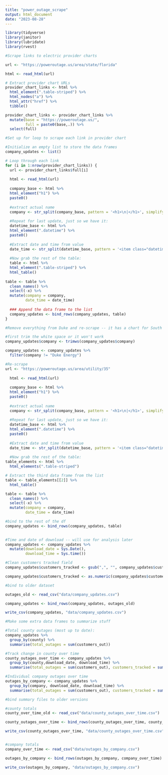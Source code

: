 ```yaml
---
title: "power_outage_scrape"
output: html_document
date: "2023-08-28"
---
```


```r
library(tidyverse)
library(janitor)
library(lubridate)
library(rvest)
```

```r
#Scrape links to electric provider charts

url <- "https://poweroutage.us/area/state/florida"

html <- read_html(url)

# Extract provider chart URLs
provider_chart_links <- html %>%
  html_element(".table-striped") %>% 
  html_nodes("a") %>% 
  html_attr("href") %>% 
  tibble()

provider_chart_links <- provider_chart_links %>% 
  mutate(base = "https://poweroutage.us/",
         full = paste0(base,.)) %>% 
  select(full)

```

```r
#Set up for loop to scrape each link in provider chart

#Initialize an empty list to store the data frames
company_updates <- list()

# Loop through each link
for (i in 1:nrow(provider_chart_links)) {
  url <- provider_chart_links$full[i]
  
  html <- read_html(url)
  
  company_base <- html %>%
  html_element("h1") %>% 
  paste0()
  
  #extract actual name
  company <- str_split(company_base, pattern = '<h1>\n|</h1>', simplify = TRUE)[,2]
  
  #Repeat for last update, just so we have it:
  datetime_base <- html %>%
  html_element(".datetime") %>% 
  paste0()
  
  #Extract date and time from value
  date_time <- str_split(datetime_base, pattern = '<item class="datetime">|</item>', simplify = TRUE)[,2]
  
  #Now grab the rest of the table:
  table <- html %>%
  html_element(".table-striped") %>% 
  html_table() 
  
table <- table %>% 
  clean_names() %>% 
  select(-x) %>% 
  mutate(company = company,
         date_time = date_time)
  
  ### Append the data frame to the list
  company_updates <- bind_rows(company_updates, table)
}

```

```r
#Remove everything from Duke and re-scrape -- it has a chart for South Carolina that's screwing everything up, but it seems to be the only company where this is the case

#first trim the white space or it won't work
company_updates$company <- trimws(company_updates$company)

company_updates <- company_updates %>% 
  filter(company != "Duke Energy")

#Re-scrape
url <- "https://poweroutage.us/area/utility/35"
  
  html <- read_html(url)
  
  company_base <- html %>%
  html_element("h1") %>% 
  paste0()
  
  #extract actual name
  company <- str_split(company_base, pattern = '<h1>\n|</h1>', simplify = TRUE)[,2]
  
  #Repeat for last update, just so we have it:
  datetime_base <- html %>%
  html_element(".datetime") %>% 
  paste0()
  
  #Extract date and time from value
  date_time <- str_split(datetime_base, pattern = '<item class="datetime">|</item>', simplify = TRUE)[,2]
  
  #Now grab the rest of the table:
table_elements <- html %>%
  html_elements(".table-striped") 

# Extract the third data frame from the list
table <- table_elements[[2]] %>%
  html_table() 

table <- table %>% 
  clean_names() %>% 
  select(-x) %>% 
  mutate(company = company,
         date_time = date_time)

#bind to the rest of the df
company_updates <- bind_rows(company_updates, table)
  
```


```r
#Time and date of download -- will use for analysis later
company_updates <- company_updates %>% 
  mutate(download_date = Sys.Date(),
         download_time = Sys.time())

#Clean customers tracked field
company_updates$customers_tracked <- gsub(",", "", company_updates$customers_tracked)

company_updates$customers_tracked <- as.numeric(company_updates$customers_tracked)

#bind to older dataset

outages_old <- read_csv("data/company_updates.csv")

company_updates <- bind_rows(company_updates, outages_old)

write_csv(company_updates, "data/company_updates.csv")

```


```r
#Make some extra data frames to summarize stuff

#Total county outages (most up to date):
company_updates %>% 
  group_by(county) %>% 
  summarise(total_outages = sum(customers_out))

#Track change in county over time
county_outages_over_time <- company_updates %>% 
  group_by(county,download_date, download_time) %>% 
  summarise(total_outages = sum(customers_out), customers_tracked = sum(customers_tracked))

#Individual company outages over time
outages_by_company <- company_updates %>% 
  group_by(company, download_date, download_time) %>% 
  summarise(total_outages = sum(customers_out), customers_tracked = sum(customers_tracked))
```

```r
#bind summary files to older versions

#county totals
county_over_time_old <- read_csv("data/county_outages_over_time.csv")

county_outages_over_time <- bind_rows(county_outages_over_time, county_over_time_old)

write_csv(county_outages_over_time, "data/county_outages_over_time.csv")


#company totals
company_over_time <- read_csv("data/outages_by_company.csv")

outages_by_company <- bind_rows(outages_by_company, company_over_time)

write_csv(outages_by_company, "data/outages_by_company.csv")
```

